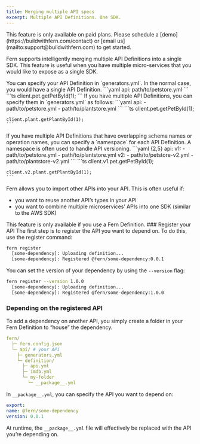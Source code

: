 ```yaml
---
title: Merging multiple API specs
excerpt: Multiple API Definitions. One SDK.
---
```


<Warning title='Pro Feature'>
  This feature is only available on paid plans. Please schedule a [demo](https://buildwithfern.com/contact) 
  or [email us](mailto:support@buildwithfern.com) to get started. 
</Warning>

Fern supports intelligently merging multiple API Definitions into a single SDK. This feature 
is useful when you have multiple micro-services that you would like to expose as a single
SDK.

<AccordionGroup>

<Accordion title="Single API">
You can specify your API Definition in `generators.yml`. In the normal case, you would have
a single API Definition.

<CodeBlocks>
  <CodeBlock title="generators.yml">
    ```yaml
    api: path/to/petstore.yml
    ```
  </CodeBlock>
  <CodeBlock title="TypeScript">
    ```ts
    client.pet.getPetById(1);
    ```
  </CodeBlock>
</CodeBlocks>
</Accordion>

<Accordion title="Multiple APIs">
If you have multiple API Definitions, you can specify them in `generators.yml` as follows:

<CodeBlocks>
  <CodeBlock title="generators.yml">
    ```yaml
    api: 
      - path/to/petstore.yml
      - path/to/plantstore.yml
    ```
  </CodeBlock>
  <CodeBlock title="TypeScript">
    ```ts
    client.pet.getPetById(1);

    client.plant.getPlantById(1); 
    ```
  </CodeBlock>
</CodeBlocks>
</Accordion>

<Accordion title="Namespaced APIs">
If you have multiple API Definitions that have overlapping schema names or operation names, 
you can specify a `namespace` for each API Definition. A namespace is often used to 
handle API versioning. 

<CodeBlocks>
  <CodeBlock title="generators.yml">
    ```yaml {2,5}
    api: 
      v1: 
        - path/to/petstore.yml
        - path/to/plantstore.yml
      v2: 
        - path/to/petstore-v2.yml
        - path/to/plantstore-v2.yml
    ```
  </CodeBlock>
  <CodeBlock title="TypeScript">
    ```ts
    client.v1.pet.getPetById(1);

    client.v2.plant.getPlantById(1); 
    ```
  </CodeBlock>
</CodeBlocks>
</Accordion>

<Accordion title="Depending on APIs">
Fern allows you to import other APIs into your API. This is often useful if:

- you want to reuse another API’s types in your API
- you want to combine multiple microservices’ APIs into one SDK (similar to the AWS SDK)

<Note>
This feature is only available if you use a Fern Definition.
</Note>

<Steps>
  ### Register your API
  The first step is to register the API you want to depend on. To do this, use 
  the register command:

  ```bash
  fern register
    [some-dependency]: Uploading definition...
    [some-dependency]: Registered @fern/some-dependency:0.0.1
  ```

  You can set the version of your dependency by using the `--version` flag:

  ```bash
  fern register --version 1.0.0
    [some-dependency]: Uploading definition...
    [some-dependency]: Registered @fern/some-dependency:1.0.0
  ```

  ### Depending on the registered API

  To add a dependency on another API, you simply create a folder in your Fern Definition to 
  “house” the dependency. 

  ```yaml
  fern/
    ├─ fern.config.json
    └─ api/ # your API
      ├─ generators.yml
      └─ definition/
        ├─ api.yml
        ├─ imdb.yml
        └─ my-folder
          └─ __package__.yml
  ```

  In `__package__.yml`, you can specify the API you want to depend on:

  ```yaml
  export:
  name: @fern/some-dependency
  version: 0.0.1
  ```

  At runtime, the `__package__.yml` file will effectively 
  be replaced with the API you’re depending on.
</Steps>

</Accordion>

</AccordionGroup>